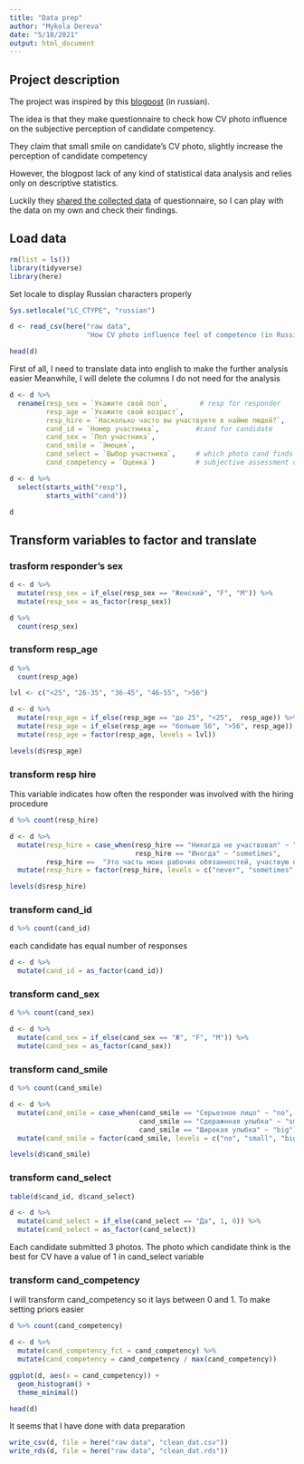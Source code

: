 ```yaml
---
title: "Data prep"
author: "Mykola Dereva"
date: "5/18/2021"
output: html_document
---
```


## Project description

The project was inspired by this [blogpost](https://habr.com/ru/company/yandex_praktikum/blog/557256/) (in russian).

The idea is that they make questionnaire to check how CV photo influence on the subjective perception of candidate competency.

They claim that small smile on candidate's CV photo, slightly increase the perception of candidate competency

However, the blogpost lack of any kind of statistical data analysis and relies only on descriptive statistics.

Luckily they [shared the collected data](https://docs.google.com/spreadsheets/d/1QJbmdpYDQz5mpiqyg08Z5RuP--2q2m893to401wUbi0/edit#gid=41231417) of questionnaire, so I can play with the data on my own and check their findings.

## Load data

```r
rm(list = ls())
library(tidyverse)
library(here)
```

Set locale to display Russian characters properly

```r
Sys.setlocale("LC_CTYPE", "russian")
```

```r
d <- read_csv(here("raw data",
                   "How CV photo influence feel of competence (in Russia).csv"))
```

```r
head(d)
```

First of all, I need to translate data into english to make the further analysis easier Meanwhile, I will delete the columns I do not need for the analysis

```r
d <- d %>% 
  rename(resp_sex = `Укажите свой пол`,        # resp for responder
         resp_age = `Укажите свой возраст`,
         resp_hire = `Насколько часто вы участвуете в найме людей?`,
         cand_id = `Номер участника`,         #cand for candidate
         cand_sex = `Пол участника`,
         cand_smile = `Эмоция`,               
         cand_select = `Выбор участника`,     # which photo cand finds the best
         cand_competency = `Оценка`)          # subjective assessment of cand competency
```

```r
d <- d %>% 
  select(starts_with("resp"),
         starts_with("cand"))

d
```

## Transform variables to factor and translate


### trasform responder's sex
```r
d <- d %>% 
  mutate(resp_sex = if_else(resp_sex == "Женский", "F", "M")) %>% 
  mutate(resp_sex = as_factor(resp_sex))

d %>% 
  count(resp_sex)
```


### transform resp_age

```r
d %>% 
  count(resp_age)
```


```r
lvl <- c("<25", "26-35", "36-45", "46-55", ">56")

d <- d %>% 
  mutate(resp_age = if_else(resp_age == "до 25", "<25",  resp_age)) %>% 
  mutate(resp_age = if_else(resp_age == "больше 56", ">56", resp_age)) %>% 
  mutate(resp_age = factor(resp_age, levels = lvl))

```

```r
levels(d$resp_age)
```

### transform resp hire

This variable indicates how often the responder was involved with the hiring 
procedure

```r
d %>% count(resp_hire)
```

```r
d <- d %>% 
  mutate(resp_hire = case_when(resp_hire == "Никогда не участвовал" ~ "never",
                               resp_hire == "Иногда" ~ "sometimes",
         resp_hire ==  "Это часть моих рабочих обязанностей, участвую постоянно" ~ "always")) %>% 
  mutate(resp_hire = factor(resp_hire, levels = c("never", "sometimes", "always"))) 

```


```r
levels(d$resp_hire)
```

### transform cand_id

```r
d %>% count(cand_id)
```
each candidate has equal number of responses 

```r
d <- d %>% 
  mutate(cand_id = as_factor(cand_id))
```


### transform cand_sex

```r
d %>% count(cand_sex)
```
```r
d <- d %>% 
  mutate(cand_sex = if_else(cand_sex == "Ж", "F", "M")) %>% 
  mutate(cand_sex = as_factor(cand_sex))
```


### transform cand_smile

```r
d %>% count(cand_smile)
```

```r
d <- d %>% 
  mutate(cand_smile = case_when(cand_smile == "Серьезное лицо" ~ "no",
                                cand_smile == "Сдеражнная улыбка" ~ "small",
                                cand_smile == "Широкая улыбка" ~ "big")) %>% 
  mutate(cand_smile = factor(cand_smile, levels = c("no", "small", "big")))
```


```r
levels(d$cand_smile)
```


### transform cand_select

```r
table(d$cand_id, d$cand_select)
```

```r
d <- d %>% 
  mutate(cand_select = if_else(cand_select == "Да", 1, 0)) %>% 
  mutate(cand_select = as_factor(cand_select))
```


Each candidate submitted 3 photos. The photo which candidate think is the best
for CV have a value of 1 in cand_select variable


### transform cand_competency 

I will transform cand_competency so it lays between 0 and 1. 
To make setting priors easier

```r
d %>% count(cand_competency)
```


```r
d <- d %>% 
  mutate(cand_competency_fct = cand_competency) %>% 
  mutate(cand_competency = cand_competency / max(cand_competency))
```


```r
ggplot(d, aes(x = cand_competency)) +
  geom_histogram() +
  theme_minimal()
```







```r
head(d)
```

It seems that I have done with data preparation

```r
write_csv(d, file = here("raw data", "clean_dat.csv"))
write_rds(d, file = here("raw data", "clean_dat.rds"))
```

